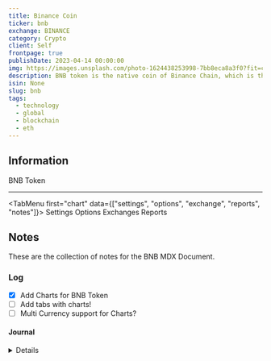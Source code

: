 ```yaml
---
title: Binance Coin
ticker: bnb
exchange: BINANCE
category: Crypto
client: Self
frontpage: true
publishDate: 2023-04-14 00:00:00
img: https://images.unsplash.com/photo-1624438253998-7bb8eca8a3f0?fit=crop&w=1400&h=700&q=75
description: BNB token is the native coin of Binance Chain, which is the blockchain platform of Binance, the largest cryptocurrency exchange in the world. The BNB token can be used for various purposes such as paying for fees, participating in token sales, staking, lending, spending and sending crypto.
isin: None
slug: bnb
tags:
  - technology
  - global
  - blockchain
  - eth
---
```




<MDXLayer title={frontmatter.title} description={frontmatter.description}>

<Widget img={frontmatter.img} skeleton={false}>


<MDXHero content={frontmatter} />

<MDXJS>


## Information

BNB Token

---

<TabMenu first="chart" data={["settings", "options", "exchange", "reports", "notes"]}>
  <TabData tail="block" data="chart">
    <TradingView data="BINANCE:BNBUSD" />
  </TabData>
  <TabData data="settings">Settings</TabData>
  <TabData data="options">Options</TabData>
  <TabData data="exchange">Exchanges</TabData>
  <TabData data="reports">Reports</TabData>
  <TabData data="notes">

## Notes

These are the collection of notes for the BNB MDX Document.

### Log

- [x] Add Charts for BNB Token
- [ ] Add tabs with charts!
- [ ] Multi Currency support for Charts?

#### Journal

<Details data="2023-04-14">Adding the BNB Token</Details>
</TabData>
</TabMenu>

</MDXJS>
</Widget>
</MDXLayer>